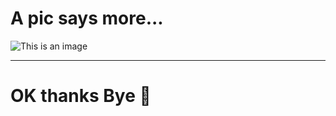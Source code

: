 # A pic says more...

![This is an image](https://picsum.photos/id/1018/600/600)

---

# OK thanks Bye 👋
